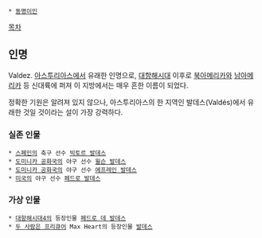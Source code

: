  * [[동명이인]]

[[목차]]

== 인명 ==
Valdez. [[아스투리아스]]에서 유래한 인명으로, [[대항해시대]] 이후로 [[북아메리카]]와 [[남아메리카]] 등 신대륙에 퍼져 이 지방에서는 매우 흔한 이름이 되었다.

정확한 기원은 알려져 있지 않으나, 아스투리아스의 한 지역인 발데스(Valdés)에서 유래한 것일 것이라는 설이 가장 강력하다.

=== 실존 인물 ===
 * [[스페인]]의 축구 선수 [[빅토르 발데스]]
 * [[도미니카 공화국]]의 야구 선수 [[윌슨 발데스]]
 * [[도미니카 공화국]]의 야구 선수 [[에프레인 발데스]]
 * [[미국]]의 야구 선수 [[페드로 발데스]]

=== 가상 인물 ===
 * [[대항해시대4]]의 등장인물 [[페드로 데 발데스]]
 * [[두 사람은 프리큐어]] Max Heart의 등장인물 [[발데스(두 사람은 프리큐어 Max Heart)|발데스]]
